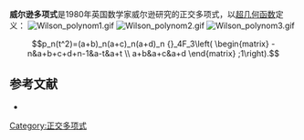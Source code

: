 '''威尔逊多项式'''是1980年英国数学家威尔逊研究的正交多项式，以[[超几何函数|超几何函数]]定义：
[[File:Wilson_polynom1.gif|thumb]]
[[File:Wilson_polynom2.gif|thumb]]
[[File:Wilson_polynom3.gif|thumb]]
:<math>p_n(t^2)=(a+b)_n(a+c)_n(a+d)_n {}_4F_3\left( \begin{matrix} -n&a+b+c+d+n-1&a-t&a+t \\ a+b&a+c&a+d \end{matrix} ;1\right).</math>


==参考文献==
*{{Citation | last1=Wilson | first1=James A. | title=Some hypergeometric orthogonal polynomials | doi=10.1137/0511064 |mr=579561 | year=1980 | journal=SIAM Journal on Mathematical Analysis | issn=0036-1410 | volume=11 | issue=4 | pages=690–701}}





[[Category:正交多项式|Category:正交多项式]]